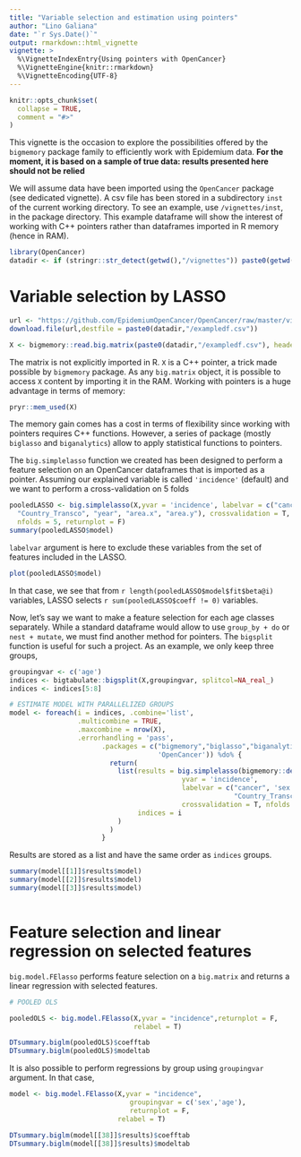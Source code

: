 ```yaml
---
title: "Variable selection and estimation using pointers"
author: "Lino Galiana"
date: "`r Sys.Date()`"
output: rmarkdown::html_vignette
vignette: >
  %\VignetteIndexEntry{Using pointers with OpenCancer}
  %\VignetteEngine{knitr::rmarkdown}
  %\VignetteEncoding{UTF-8}
---
```


```r
knitr::opts_chunk$set(
  collapse = TRUE,
  comment = "#>"
)
```

This vignette is the occasion to explore the possibilities offered by the `bigmemory` package family to efficiently work with Epidemium data. **For the moment, it is based on a sample of true data: results presented here should not be relied**

We will assume data have been imported using the `OpenCancer` package (see dedicated vignette). A csv file has been stored in a subdirectory `inst` of the current working directory. To see an example, use `/vignettes/inst`, in the package directory. This example dataframe will show the interest of working with C++ pointers rather than dataframes imported in R memory (hence in RAM).

```r

library(OpenCancer)
datadir <- if (stringr::str_detect(getwd(),"/vignettes")) paste0(getwd(),"/inst") else paste0(getwd(),"/vignettes/inst")

```


# Variable selection by LASSO

```r

url <- "https://github.com/EpidemiumOpenCancer/OpenCancer/raw/master/vignettes/inst/exampledf.csv"
download.file(url,destfile = paste0(datadir,"/exampledf.csv"))
```

```r
X <- bigmemory::read.big.matrix(paste0(datadir,"/exampledf.csv"), header = TRUE)
```

The matrix is not explicitly imported in R. `X` is a C++ pointer, a trick made possible by `bigmemory` package. As any `big.matrix` object, it is possible to access `X` content by importing it in the RAM. Working with pointers is a huge advantage in terms of memory:

```r

pryr::mem_used(X)

```

The memory gain comes has a cost in terms of flexibility since working with pointers requires C++ functions. However, a series of package (mostly `biglasso` and `biganalytics`) allow to apply statistical functions to pointers.

The `big.simplelasso` function we created has been designed to perform a feature selection on an OpenCancer dataframes that is imported as a pointer. Assuming our explained variable is called `'incidence'` (default) and we want to perform a cross-validation on 5 folds

```r

pooledLASSO <- big.simplelasso(X,yvar = 'incidence', labelvar = c("cancer", "age",
  "Country_Transco", "year", "area.x", "area.y"), crossvalidation = T,
  nfolds = 5, returnplot = F)
summary(pooledLASSO$model)


```

`labelvar` argument is here to exclude these variables from the set of features included in the LASSO. 

```r

plot(pooledLASSO$model)

```

In that case, we see that from `r length(pooledLASSO$model$fit$beta@i)` variables, LASSO selects `r sum(pooledLASSO$coeff != 0)` variables.

Now, let's say we want to make a feature selection for each age classes separately. While a standard dataframe would allow to use `group_by + do` or `nest + mutate`, we must find another method for pointers. The `bigsplit` function is useful for such a project. As an example, we only keep three groups,

```r

groupingvar <- c('age')
indices <- bigtabulate::bigsplit(X,groupingvar, splitcol=NA_real_)
indices <- indices[5:8]

# ESTIMATE MODEL WITH PARALLELIZED GROUPS
model <- foreach(i = indices, .combine='list',
                 .multicombine = TRUE,
                 .maxcombine = nrow(X),
                 .errorhandling = 'pass',
                       .packages = c("bigmemory","biglasso","biganalytics",
                                     'OpenCancer')) %do% {
                         return(
                           list(results = big.simplelasso(bigmemory::deepcopy(X, rows = i),
                                           yvar = 'incidence',
                                           labelvar = c("cancer", 'sex',
                                                        "Country_Transco", "year", "area.x", "area.y"),
                                           crossvalidation = T, nfolds = 5, returnplot = F),
                                indices = i
                           )
                         )
                       }
```

Results are stored as a list and have the same order as `indices` groups. 

```r

summary(model[[1]]$results$model)
summary(model[[2]]$results$model)
summary(model[[3]]$results$model)
    
```

# Feature selection and linear regression on selected features

`big.model.FElasso` performs feature selection on a `big.matrix` and returns a linear regression with selected features. 

```r
# POOLED OLS

pooledOLS <- big.model.FElasso(X,yvar = "incidence",returnplot = F,
                               relabel = T)

DTsummary.biglm(pooledOLS)$coefftab
DTsummary.biglm(pooledOLS)$modeltab
```

It is also possible to perform regressions by group using `groupingvar` argument. In that case, 

```r

model <- big.model.FElasso(X,yvar = "incidence",
                              groupingvar = c('sex','age'),
                              returnplot = F,
                           relabel = T)

DTsummary.biglm(model[[38]]$results)$coefftab
DTsummary.biglm(model[[38]]$results)$modeltab
```

